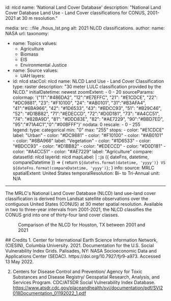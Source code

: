 id: nlcd
name: 'National Land Cover Database'
description: "National Land Cover Database Land Use - Land Cover classifications for CONUS, 2001-2021 at 30 m resolution."

media:
  src: ::file ./hous_lst.png
  alt: 2021 NLCD classifications.
  author:
    name: NASA
    url:
taxonomy:
  - name: Topics
    values:
      - Agriculture
      - Biomass
      - EIS
      - Environmental Justice
  - name: Source
    values:
      - UAH
layers:
  - id: nlcd
    stacCol: nlcd
    name: NLCD Land Use - Land Cover Classification
    type: raster
    description: "30 meter LULC classification provided by the NLCD."
    initialDatetime: newest
    zoomExtent:
        - 0
        - 20
    sourceParams:
        colormap: '{"11":"#486DA2", "12":"#E7EFFC", "21": "#E1CDCE", "22": "#DC9881", "23": "#F10100", "24": "#AB0101",
              "31":"#B3AFA4", "41":"#6BA966", "42": "#1D6533", "43": "#BDCC93", "51": "#B29C46", "52": "#D1BB82",
              "71":"#EDECCD", "72":"#D0D181", "73": "#A4CC51", "74": "#82BA9D", "81": "#DDD83E", "82": "#AE7229",
              "90":"#BBD7ED", "95":"#71A4C1","0":"#00BFFF"}'
        nodata: 0
        rescale:
            - 0
            - 255   
    legend:
        type: categorical
        min: "0"
        max: "255"
        stops:
            - color: "#E1CDCE"
              label: "Urban"
            - color: "#DC9881"
            - color: "#F10100"
            - color: "#AB0101"
            - color: "#6BA966"
              label: "Vegetation"
            - color: "#1D6533"
            - color: "#BDCC93"
            - color: "#D1BB82"
            - color: "#EDECCD"
            - color: "#D0D181"
            - color: "#A4CC51"
            - color: "#AE7229"
              label: "Agriculture"
    compare:
      datasetId: nlcd
      layerId: nlcd
      mapLabel: |
        ::js ({ dateFns, datetime, compareDatetime }) => {
          return `${dateFns.format(datetime, 'yyyy')} VS ${dateFns.format(compareDatetime, 'yyyy')}`;
        }
    info:
      source: MRLC
      spatialExtent: United States
      temporalResolution: Bi- to Tri-Annual 
      unit: N/A 

---

<Block>
<Prose>
The MRLC's National Land Cover Database (NLCD) land use-land cover classification is derived from Landsat satellite observations over the contiguous United States (CONUS) at 30 meter spatial resolution. Available in two to three-year intervals from 2001-2021, the NLCD classifies the CONUS grid into one of thirty-four land cover classes.
</Prose>
</Block>

<Block type='full'>
<Figure>
  <Map
    datasetId='nlcd'
    layerId='nlcd'
    dateTime='2001-01-01'
    zoom={8}
    center={[-95.37,29.76]}
    compareDateTime='2021-01-01'
  />
  <Caption
    attrAuthor='NASA'
    attrUrl='https://nasa.gov/'
  >
    Comparison of the NLCD for Houston, TX between 2001 and 2021
  </Caption>
</Figure>
</Block>

<Block>
<Prose>
## Credits
1. Center for International Earth Science Information Network, (CIESIN), Columbia University. 2021. Documentation for the U.S. Social Vulnerability Index Grids. Palisades, NY: NASA Socioeconomic Data and Applications Center (SEDAC). https://doi.org/10.7927/fjr9-a973. Accessed 13 May 2022.

2. Centers for Disease Control and Prevention/ Agency for Toxic Substances and Disease Registry/ Geospatial Research, Analysis, and Services Program. CDC/ATSDR Social Vulnerability Index Database. https://www.atsdr.cdc.gov/placeandhealth/svi/documentation/pdf/SVI2018Documentation_01192022_1.pdf
</Prose>
</Block>
